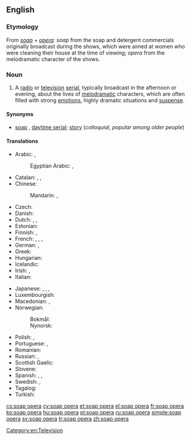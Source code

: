 ==English==

{{wp}}

===Etymology===
From ''[[soap]]'' + ''[[opera]]'': ''soap'' from the soap and detergent commercials originally broadcast during the shows, which were aimed at women who were cleaning their house at the time of viewing; ''opera'' from the melodramatic character of the shows.

===Noun===
{{en-noun|head=[[soap]] [[opera]]}}

# A [[radio]] or [[television]] [[serial]], typically broadcast in the afternoon or evening, about the lives of [[melodramatic]] characters, which are often filled with strong [[emotion]]s, highly dramatic situations and [[suspense]].

====Synonyms====
* [[soap]] {{qualifier|colloquial}}, [[daytime serial]]; [[story]] (''colloquial, popular among older people'')

====Translations====
{{trans-top|television serial}}
* Arabic: {{t-|ar|تمثيلية|f|tr=tamṯīliyya}}, {{qualifier|literal, colloquial}} {{t-|ar|أوبرا الصابون|f|tr=ʾubira al-ṣābūn|sc=Arab}}
*: Egyptian Arabic: {{tø|arz|تمثيلية|f|tr=tamseleyya}}, {{tø|arz|مسلسل|m|tr=mosalsal}}
* Catalan: {{t-|ca|culebrot|m}}, {{t-|ca|telenovel·la|f}}, {{t+|ca|fulletó|m}}
* Chinese:
*: Mandarin: {{t|cmn|肥皂劇|sc=Hani}}, {{t|cmn|肥皂剧|tr=féizào-jù|sc=Hani}}
* Czech: {{t-|cs|mýdlová opera|f}}
* Danish: {{t-|da|sæbeopera|c}}
* Dutch: {{t+|nl|soap|f}}, {{t-|nl|soapreeks}} '' '', {{t-|nl|soapserie}} '' ''
* Estonian: {{t-|et|seebiooper}}
* Finnish: {{t+|fi|saippuasarja}}, {{t-|fi|saippuaooppera}}
* French: {{t+|fr|feuilleton|m}}, {{t+|fr|soap opera|m}}, {{t+|fr|soap|m}}, {{t+|fr|téléroman|m}} {{qualifier|Quebec}}
* German: {{t+|de|soap|f|alt=Soap}}, {{t+|de|Seifenoper|f}}
* Greek: {{t+|el|σαπουνόπερα|f|tr=sapounópera}}
* Hungarian: {{t+|hu|szappanopera}}
* Icelandic: {{t-|is|sápuópera|f}}
* Irish: {{t-|ga|sobaldráma|m}}, {{t-|ga|sobalchlár|m}}
* Italian: {{t-|it|telenovela|f}}
{{trans-mid}}
* Japanese: {{t-|ja|昼メロ|tr=hiru-mero}}, {{t-|ja|昼ドラマ|tr=hiru-dorama}}, {{t-|ja|昼ドラ|tr=hiru-dora}}, {{t-|ja|ソープオペラ|tr=sōpuopera}}
* Luxembourgish: {{t-|lb|Seefenoper}}
* Macedonian: {{t-|mk|сапунска опера|f|tr=sápunnska ópera}}, {{t-|mk|сапуница|f|tr=sapúnica}}
* Norwegian:
*: Bokmål: {{t-|no|såpeopera|m}}
*: Nynorsk: {{t-|no|såpeopera|m}}
* Polish: {{t+|pl|telenowela|f}}, {{t+|pl|opera mydlana|f}}
* Portuguese: {{t-|pt|telenovela|f}}, {{t+|pt|novela|f}}
* Romanian: {{t-|ro|telenovelă|f}}
* Russian: {{t-|ru|мыльная опера|f|tr=mýl'naja ópera}}, {{t+|ru|телесериал|m|tr=teleseriál}}
* Scottish Gaelic: {{t-|gd|siabann|m}}
* Slovene: {{t-|sl|telenovela|f}}
* Spanish: {{t+|es|telenovela|f}}, {{t+|es|culebrón|m}}, {{t+|es|comedia|f}}
* Swedish: {{t-|sv|såpopera|c}}, {{t+|sv|såpa|c}}
* Tagalog: {{t-|tl|telenobela}}
* Turkish: {{t+|tr|pembe dizi}}
{{trans-bottom}}

[[Category:en:Television]]

[[cs:soap opera]]
[[cy:soap opera]]
[[et:soap opera]]
[[el:soap opera]]
[[fr:soap opera]]
[[ko:soap opera]]
[[hu:soap opera]]
[[pl:soap opera]]
[[ru:soap opera]]
[[simple:soap opera]]
[[sv:soap opera]]
[[tr:soap opera]]
[[zh:soap opera]]